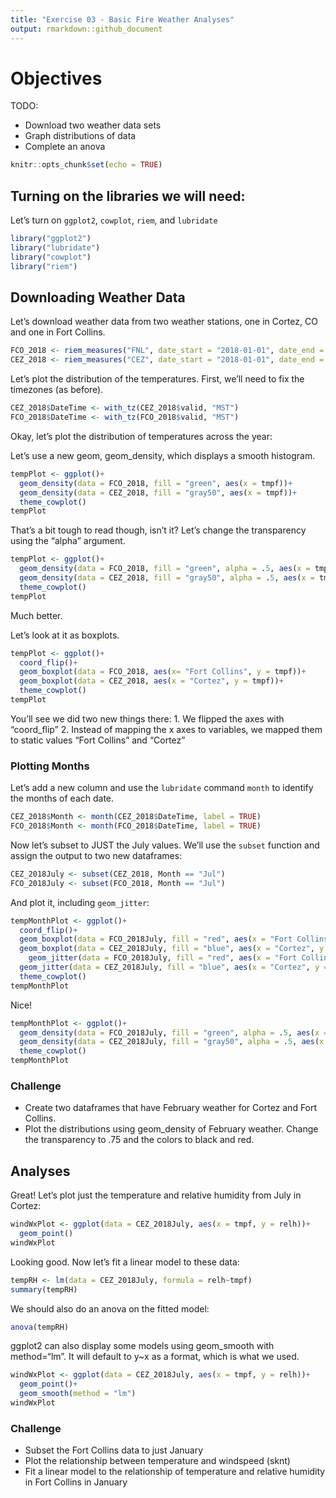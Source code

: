 ```yaml
---
title: "Exercise 03 - Basic Fire Weather Analyses"
output: rmarkdown::github_document
---
```


# Objectives

TODO:
 
* Download two weather data sets
* Graph distributions of data
* Complete an anova

```r
knitr::opts_chunk$set(echo = TRUE)


```

## Turning on the libraries we will need:

Let's turn on `ggplot2`, `cowplot`, `riem`, and `lubridate`

```r
library("ggplot2")
library("lubridate")
library("cowplot")
library("riem")
```

## Downloading Weather Data

Let's download weather data from two weather stations, one in Cortez, CO and one in Fort Collins.

```r
FCO_2018 <- riem_measures("FNL", date_start = "2018-01-01", date_end = "2018-12-31")
CEZ_2018 <- riem_measures("CEZ", date_start = "2018-01-01", date_end = "2018-12-31")
```

Let's plot the distribution of the temperatures. First, we'll need to fix the timezones (as before).

```r
CEZ_2018$DateTime <- with_tz(CEZ_2018$valid, "MST")
FCO_2018$DateTime <- with_tz(FCO_2018$valid, "MST")
```

Okay, let's plot the distribution of temperatures across the year:

Let's use a new geom, geom_density, which displays a smooth histogram.

```r
tempPlot <- ggplot()+
  geom_density(data = FCO_2018, fill = "green", aes(x = tmpf))+
  geom_density(data = CEZ_2018, fill = "gray50", aes(x = tmpf))+
  theme_cowplot()
tempPlot
```
That's a bit tough to read though, isn't it? Let's change the transparency using the "alpha" argument.
```r
tempPlot <- ggplot()+
  geom_density(data = FCO_2018, fill = "green", alpha = .5, aes(x = tmpf))+
  geom_density(data = CEZ_2018, fill = "gray50", alpha = .5, aes(x = tmpf))+
  theme_cowplot()
tempPlot
```

Much better.

Let's look at it as boxplots.

```r
tempPlot <- ggplot()+
  coord_flip()+
  geom_boxplot(data = FCO_2018, aes(x= "Fort Collins", y = tmpf))+
  geom_boxplot(data = CEZ_2018, aes(x = "Cortez", y = tmpf))+
  theme_cowplot()
tempPlot
```

You'll see we did two new things there:
1. We flipped the axes with "coord_flip"
2. Instead of mapping the x axes to variables, we mapped them to static values "Fort Collins" and "Cortez"

### Plotting Months

Let's add a new column and use the `lubridate` command `month` to identify the months of each date.

```r
CEZ_2018$Month <- month(CEZ_2018$DateTime, label = TRUE)
FCO_2018$Month <- month(FCO_2018$DateTime, label = TRUE)
```

Now let's subset to JUST the July values. We'll use the `subset` function and assign the output to two new dataframes:

```r
CEZ_2018July <- subset(CEZ_2018, Month == "Jul")
FCO_2018July <- subset(FCO_2018, Month == "Jul")
```

And plot it, including `geom_jitter`:

```r
tempMonthPlot <- ggplot()+
  coord_flip()+
  geom_boxplot(data = FCO_2018July, fill = "red", aes(x = "Fort Collins", y = tmpf))+
  geom_boxplot(data = CEZ_2018July, fill = "blue", aes(x = "Cortez", y = tmpf))+
    geom_jitter(data = FCO_2018July, fill = "red", aes(x = "Fort Collins", y = tmpf))+
  geom_jitter(data = CEZ_2018July, fill = "blue", aes(x = "Cortez", y = tmpf))+
  theme_cowplot()
tempMonthPlot
```

Nice!

```r
tempMonthPlot <- ggplot()+
  geom_density(data = FCO_2018July, fill = "green", alpha = .5, aes(x = tmpf))+
  geom_density(data = CEZ_2018July, fill = "gray50", alpha = .5, aes(x = tmpf))+
  theme_cowplot()
tempMonthPlot
```

### Challenge

* Create two dataframes that have February weather for Cortez and Fort Collins.
* Plot the distributions using geom_density of February weather. Change the transparency to .75 and the colors to black and red.

## Analyses

Great! Let's plot just the temperature and relative humidity from July in Cortez:

```r
windWxPlot <- ggplot(data = CEZ_2018July, aes(x = tmpf, y = relh))+
  geom_point()
windWxPlot
```
Looking good. Now let's fit a linear model to these data:

```r
tempRH <- lm(data = CEZ_2018July, formula = relh~tmpf)
summary(tempRH)
```

We should also do an anova on the fitted model:

```r
anova(tempRH)
```

ggplot2 can also display some models using geom_smooth with method="lm". It will default to y~x as a format, which is what we used.

```r
windWxPlot <- ggplot(data = CEZ_2018July, aes(x = tmpf, y = relh))+
  geom_point()+
  geom_smooth(method = "lm")
windWxPlot
```

### Challenge

* Subset the Fort Collins data to just January
* Plot the relationship between temperature and windspeed (sknt)
* Fit a linear model to the relationship of temperature and relative humidity in Fort Collins in January 

